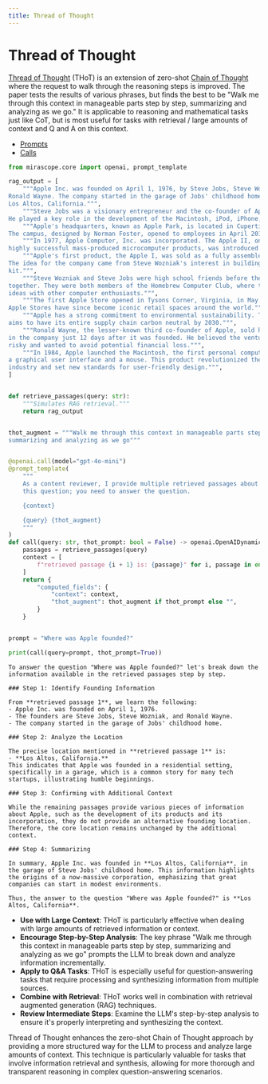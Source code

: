 ```yaml
---
title: Thread of Thought
---
```


# Thread of Thought

[Thread of Thought](https://arxiv.org/pdf/2311.08734) (THoT) is an extension of zero-shot [Chain of Thought](../chain_of_thought) where the request to walk through the reasoning steps is improved. The paper tests the results of various phrases, but finds the best to be "Walk me through this context in manageable parts step by step, summarizing and analyzing as we go." It is applicable to reasoning and mathematical tasks just like CoT, but is most useful for tasks with retrieval / large amounts of context and Q and A on this context.

<Info title="Mirascope Concepts Used" collapsible={true} defaultCollapsed={true}>
<ul>
<li><a href="/docs/mirascope/learn/prompts/">Prompts</a></li>
<li><a href="/docs/mirascope/learn/calls/">Calls</a></li>
</ul>
</Info>



```python
from mirascope.core import openai, prompt_template

rag_output = [
    """Apple Inc. was founded on April 1, 1976, by Steve Jobs, Steve Wozniak, and
Ronald Wayne. The company started in the garage of Jobs' childhood home in 
Los Altos, California.""",
    """Steve Jobs was a visionary entrepreneur and the co-founder of Apple Inc.
He played a key role in the development of the Macintosh, iPod, iPhone, and iPad.""",
    """Apple's headquarters, known as Apple Park, is located in Cupertino, California.
The campus, designed by Norman Foster, opened to employees in April 2017.""",
    """In 1977, Apple Computer, Inc. was incorporated. The Apple II, one of the first
highly successful mass-produced microcomputer products, was introduced that year.""",
    """Apple's first product, the Apple I, was sold as a fully assembled circuit board.
The idea for the company came from Steve Wozniak's interest in building a computer
kit.""",
    """Steve Wozniak and Steve Jobs were high school friends before they founded Apple
together. They were both members of the Homebrew Computer Club, where they exchanged
ideas with other computer enthusiasts.""",
    """The first Apple Store opened in Tysons Corner, Virginia, in May 2001.
Apple Stores have since become iconic retail spaces around the world.""",
    """Apple has a strong commitment to environmental sustainability. The company
aims to have its entire supply chain carbon neutral by 2030.""",
    """Ronald Wayne, the lesser-known third co-founder of Apple, sold his shares
in the company just 12 days after it was founded. He believed the venture was too
risky and wanted to avoid potential financial loss.""",
    """In 1984, Apple launched the Macintosh, the first personal computer to feature
a graphical user interface and a mouse. This product revolutionized the computer
industry and set new standards for user-friendly design.""",
]


def retrieve_passages(query: str):
    """Simulates RAG retrieval."""
    return rag_output


thot_augment = """Walk me through this context in manageable parts step by step,
summarizing and analyzing as we go"""


@openai.call(model="gpt-4o-mini")
@prompt_template(
    """
    As a content reviewer, I provide multiple retrieved passages about
    this question; you need to answer the question.

    {context}

    {query} {thot_augment}
    """
)
def call(query: str, thot_prompt: bool = False) -> openai.OpenAIDynamicConfig:
    passages = retrieve_passages(query)
    context = [
        f"retrieved passage {i + 1} is: {passage}" for i, passage in enumerate(passages)
    ]
    return {
        "computed_fields": {
            "context": context,
            "thot_augment": thot_augment if thot_prompt else "",
        }
    }


prompt = "Where was Apple founded?"

print(call(query=prompt, thot_prompt=True))
```

```
To answer the question "Where was Apple founded?" let's break down the information available in the retrieved passages step by step.

### Step 1: Identify Founding Information

From **retrieved passage 1**, we learn the following:
- Apple Inc. was founded on April 1, 1976.
- The founders are Steve Jobs, Steve Wozniak, and Ronald Wayne.
- The company started in the garage of Jobs' childhood home.

### Step 2: Analyze the Location

The precise location mentioned in **retrieved passage 1** is:
- **Los Altos, California.**
This indicates that Apple was founded in a residential setting, specifically in a garage, which is a common story for many tech startups, illustrating humble beginnings.

### Step 3: Confirming with Additional Context

While the remaining passages provide various pieces of information about Apple, such as the development of its products and its incorporation, they do not provide an alternative founding location. Therefore, the core location remains unchanged by the additional context.

### Step 4: Summarizing

In summary, Apple Inc. was founded in **Los Altos, California**, in the garage of Steve Jobs' childhood home. This information highlights the origins of a now-massive corporation, emphasizing that great companies can start in modest environments.

Thus, the answer to the question "Where was Apple founded?" is **Los Altos, California**.
```


<Info title="Effective Thread of Thought Usage">
<ul>
<li><strong>Use with Large Context</strong>: THoT is particularly effective when dealing with large amounts of retrieved information or context.</li>
<li><strong>Encourage Step-by-Step Analysis</strong>: The key phrase "Walk me through this context in manageable parts step by step, summarizing and analyzing as we go" prompts the LLM to break down and analyze information incrementally.</li>
<li><strong>Apply to Q&A Tasks</strong>: THoT is especially useful for question-answering tasks that require processing and synthesizing information from multiple sources.</li>
<li><strong>Combine with Retrieval</strong>: THoT works well in combination with retrieval augmented generation (RAG) techniques.</li>
<li><strong>Review Intermediate Steps</strong>: Examine the LLM's step-by-step analysis to ensure it's properly interpreting and synthesizing the context.</li>
</ul>
</Info>

Thread of Thought enhances the zero-shot Chain of Thought approach by providing a more structured way for the LLM to process and analyze large amounts of context. This technique is particularly valuable for tasks that involve information retrieval and synthesis, allowing for more thorough and transparent reasoning in complex question-answering scenarios.
